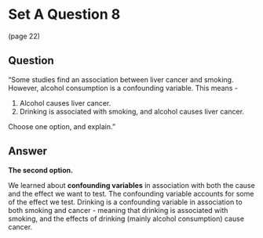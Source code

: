 # Set A Question 8
(page 22)

## Question 

"Some studies find an association between liver cancer and smoking. However, alcohol consumption is a confounding variable. This means -

1. Alcohol causes liver cancer.
2. Drinking is associated with smoking, and alcohol causes liver cancer.

Choose one option, and explain."

## Answer

**The second option.**

We learned about **confounding variables** in association with both the cause and the effect we want to test. The confounding variable accounts for some of the effect we test. Drinking is a confounding variable in association to both smoking and cancer - meaning that drinking is associated with smoking, and the effects of drinking (mainly alcohol consumption) cause cancer. 
